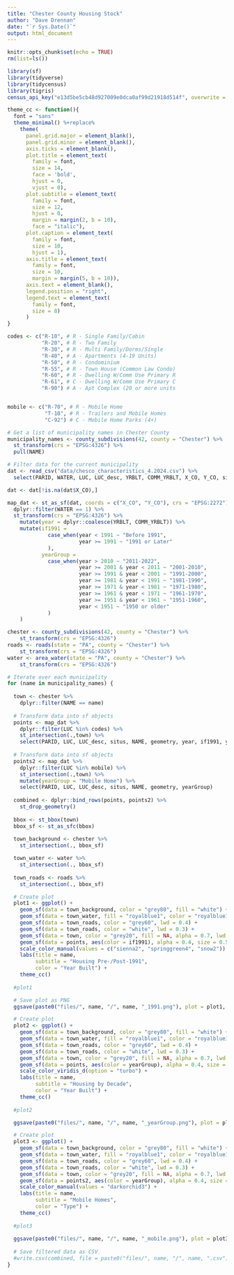```yaml
---
title: "Chester County Housing Stock"
author: "Dave Drennan"
date: "`r Sys.Date()`"
output: html_document
---
```


```r
knitr::opts_chunk$set(echo = TRUE)
rm(list=ls())
```

```r
library(sf)
library(tidyverse)
library(tidycensus)
library(tigris)
census_api_key("e13d5be5cb48d927009e0dca0af99d21918d514f", overwrite = TRUE)

theme_cc <- function(){
  font = "sans"
  theme_minimal() %+replace%
    theme(
      panel.grid.major = element_blank(),
      panel.grid.minor = element_blank(),
      axis.ticks = element_blank(),
      plot.title = element_text(
        family = font,
        size = 14,
        face = 'bold',
        hjust = 0,
        vjust = 0),
      plot.subtitle = element_text(
        family = font,
        size = 12,
        hjust = 0,
        margin = margin(2, b = 10),
        face = "italic"),
      plot.caption = element_text(
        family = font,
        size = 10,
        hjust = 1),
      axis.title = element_text(
        family = font,
        size = 10,
        margin = margin(5, b = 10)),
      axis.text = element_blank(),
      legend.position = "right",
      legend.text = element_text(
        family = font,
        size = 8)
      )
}
```

```r
codes <- c("R-10", # R - Single Family/Cabin
           "R-20", # R - Two Family
           "R-30", # R - Multi Family/Dorms/Single
           "R-40", # A - Apartments (4-19 Units)
           "R-50", # R - Condominium
           "R-55", # R - Town House (Common Law Condo)
           "R-60", # R - Dwelling W/Comm Use Primary R
           "R-61", # C - Dwelling W/Comm Use Primary C
           "R-90") # A - Apt Complex (20 or more units


mobile <- c("R-70", # R - Mobile Home
            "T-10", # R - Trailers and Mobile Homes
            "C-92") # C - Mobile Home Parks (4+)

# Get a list of municipality names in Chester County
municipality_names <- county_subdivisions(42, county = "Chester") %>%
  st_transform(crs = "EPSG:4326") %>%
  pull(NAME)

# Filter data for the current municipality
dat <- read_csv("data/chesco_characteristics_4.2024.csv") %>% 
  select(PARID, WATER, LUC, LUC_desc, YRBLT, COMM_YRBLT, X_CO, Y_CO, situs)

dat <- dat[!is.na(dat$X_CO),]

map_dat <- st_as_sf(dat, coords = c("X_CO", "Y_CO"), crs = "EPSG:2272") %>%
  dplyr::filter(WATER == 1) %>%
  st_transform(crs = "EPSG:4326") %>% 
    mutate(year = dplyr::coalesce(YRBLT, COMM_YRBLT)) %>%
    mutate(if1991 = 
             case_when(year < 1991 ~ "Before 1991",
                       year >= 1991 ~ "1991 or Later"
             ),
           yearGroup = 
             case_when(year > 2010 ~ "2011-2022",
                       year >= 2001 & year < 2011 ~ "2001-2010",
                       year >= 1991 & year < 2001 ~ "1991-2000",
                       year >= 1981 & year < 1991 ~ "1981-1990",
                       year >= 1971 & year < 1981 ~ "1971-1980",
                       year >= 1961 & year < 1971 ~ "1961-1970",
                       year >= 1951 & year < 1961 ~ "1951-1960",
                       year < 1951 ~ "1950 or older"
             )
    )

chester <- county_subdivisions(42, county = "Chester") %>%
    st_transform(crs = "EPSG:4326")  
roads <- roads(state = "PA", county = "Chester") %>%
    st_transform(crs = "EPSG:4326")
water <- area_water(state = "PA", county = "Chester") %>%
    st_transform(crs = "EPSG:4326") 
```

```r
# Iterate over each municipality
for (name in municipality_names) {
  
  town <- chester %>%
    dplyr::filter(NAME == name)  
  
  # Transform data into sf objects
  points <- map_dat %>%
    dplyr::filter(LUC %in% codes) %>%
    st_intersection(.,town) %>%
    select(PARID, LUC, LUC_desc, situs, NAME, geometry, year, if1991, yearGroup)
  
  # Transform data into sf objects
  points2 <- map_dat %>%
    dplyr::filter(LUC %in% mobile) %>%
    st_intersection(.,town) %>%
    mutate(yearGroup = "Mobile Home") %>%
    select(PARID, LUC, LUC_desc, situs, NAME, geometry, yearGroup)  
  
  combined <- dplyr::bind_rows(points, points2) %>%
    st_drop_geometry()
  
  bbox <- st_bbox(town)
  bbox_sf <- st_as_sfc(bbox)
  
  town_background <- chester %>%
    st_intersection(., bbox_sf)

  town_water <- water %>%
    st_intersection(., bbox_sf)
  
  town_roads <- roads %>%
    st_intersection(., bbox_sf)

  # Create plot
  plot1 <- ggplot() +
    geom_sf(data = town_background, color = "grey80", fill = "white") +
    geom_sf(data = town_water, fill = "royalblue1", color = "royalblue1") +
    geom_sf(data = town_roads, color = "grey60", lwd = 0.4) +
    geom_sf(data = town_roads, color = "white", lwd = 0.3) +
    geom_sf(data = town, color = "grey20", fill = NA, alpha = 0.7, lwd = 0.5) +
    geom_sf(data = points, aes(color = if1991), alpha = 0.4, size = 0.5) +
    scale_color_manual(values = c("sienna2", "springgreen4", "snow2")) +
    labs(title = name,
         subtitle = "Housing Pre-/Post-1991",
         color = "Year Built") +
    theme_cc()
  
  #plot1

  # Save plot as PNG
  ggsave(paste0("files/", name, "/", name, "_1991.png"), plot = plot1, height = 7, width = 7, dpi = 300)

  # Create plot
  plot2 <- ggplot() +
    geom_sf(data = town_background, color = "grey80", fill = "white") +
    geom_sf(data = town_water, fill = "royalblue1", color = "royalblue1") +
    geom_sf(data = town_roads, color = "grey60", lwd = 0.4) +
    geom_sf(data = town_roads, color = "white", lwd = 0.3) +
    geom_sf(data = town, color = "grey20", fill = NA, alpha = 0.7, lwd = 0.5) +
    geom_sf(data = points, aes(color = yearGroup), alpha = 0.4, size = 0.5) +
    scale_color_viridis_d(option = "turbo") +
    labs(title = name,
         subtitle = "Housing by Decade",
         color = "Year Built") +
    theme_cc()
  
  #plot2

  ggsave(paste0("files/", name, "/", name, "_yearGroup.png"), plot = plot2, height = 7, width = 7, dpi = 300)

  # Create plot
  plot3 <- ggplot() +
    geom_sf(data = town_background, color = "grey80", fill = "white") +
    geom_sf(data = town_water, fill = "royalblue1", color = "royalblue1") +
    geom_sf(data = town_roads, color = "grey60", lwd = 0.4) +
    geom_sf(data = town_roads, color = "white", lwd = 0.3) +
    geom_sf(data = town, color = "grey20", fill = NA, alpha = 0.7, lwd = 0.5) +
    geom_sf(data = points2, aes(color = yearGroup), alpha = 0.4, size = 0.5) +
    scale_color_manual(values = "darkorchid3") +
    labs(title = name,
         subtitle = "Mobile Homes",
         color = "Type") +
    theme_cc() 
  
  #plot3
  
  ggsave(paste0("files/", name, "/", name, "_mobile.png"), plot = plot3, height = 7, width = 7, dpi = 300)
  
  # Save filtered data as CSV
  #write.csv(combined, file = paste0("files/", name, "/", name, ".csv"), row.names = FALSE)
}
```